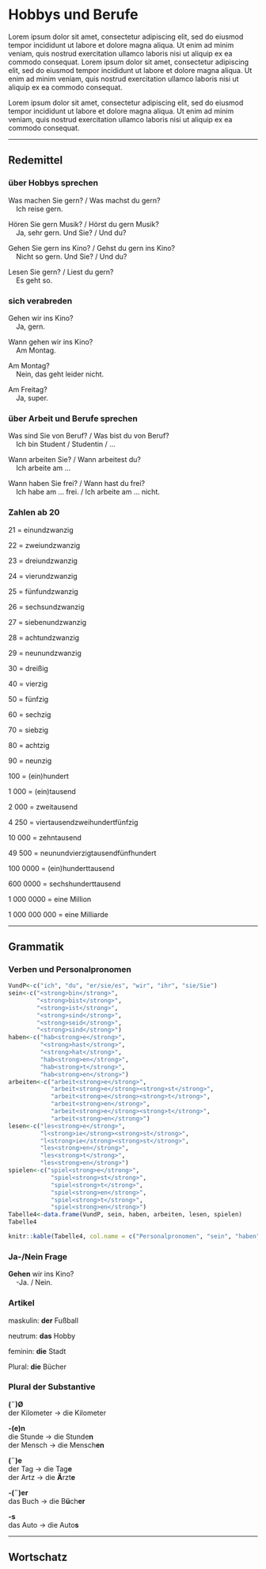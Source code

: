 Hobbys und Berufe {#K2A1}
=

Lorem ipsum dolor sit amet, consectetur adipiscing elit, sed do eiusmod tempor incididunt ut labore et dolore magna aliqua. Ut enim ad minim veniam, quis nostrud exercitation ullamco laboris nisi ut aliquip ex ea commodo consequat. Lorem ipsum dolor sit amet, consectetur adipiscing elit, sed do eiusmod tempor incididunt ut labore et dolore magna aliqua. Ut enim ad minim veniam, quis nostrud exercitation ullamco laboris nisi ut aliquip ex ea commodo consequat.

Lorem ipsum dolor sit amet, consectetur adipiscing elit, sed do eiusmod tempor incididunt ut labore et dolore magna aliqua. Ut enim ad minim veniam, quis nostrud exercitation ullamco laboris nisi ut aliquip ex ea commodo consequat.

---

Redemittel
--

### über Hobbys sprechen {-}

Was machen Sie gern? / Was machst du gern?<br>&nbsp;&nbsp;&nbsp;&nbsp;Ich reise gern.

Hören Sie gern Musik? / Hörst du gern Musik?<br>&nbsp;&nbsp;&nbsp;&nbsp;Ja, sehr gern. Und Sie? / Und du?

Gehen Sie gern ins Kino? / Gehst du gern ins Kino?<br>&nbsp;&nbsp;&nbsp;&nbsp;Nicht so gern. Und Sie? / Und du?

Lesen Sie gern? / Liest du gern?<br>&nbsp;&nbsp;&nbsp;&nbsp;Es geht so.


### sich verabreden {-}

Gehen wir ins Kino?<br>&nbsp;&nbsp;&nbsp;&nbsp;Ja, gern.

Wann gehen wir ins Kino?<br>&nbsp;&nbsp;&nbsp;&nbsp;Am Montag.

Am Montag?<br>&nbsp;&nbsp;&nbsp;&nbsp;Nein, das geht leider nicht.

Am Freitag?<br>&nbsp;&nbsp;&nbsp;&nbsp;Ja, super.

### über Arbeit und Berufe sprechen {-}

Was sind Sie von Beruf? / Was bist du von Beruf?<br>&nbsp;&nbsp;&nbsp;&nbsp;Ich bin Student / Studentin / ...

Wann arbeiten Sie? / Wann arbeitest du?<br>&nbsp;&nbsp;&nbsp;&nbsp;Ich arbeite am ...

Wann haben Sie frei? / Wann hast du frei?<br>&nbsp;&nbsp;&nbsp;&nbsp;Ich habe am ... frei. / Ich arbeite am ... nicht.

### Zahlen ab 20 {-}

21 = einundzwanzig

22 = zweiundzwanzig

23 = dreiundzwanzig

24 = vierundzwanzig

25 = fünfundzwanzig

26 = sechsundzwanzig

27 = siebenundzwanzig

28 = achtundzwanzig

29 = neunundzwanzig

30 = dreißig

40 = vierzig

50 = fünfzig

60 = sechzig

70 = siebzig

80 = achtzig

90 = neunzig

100 = (ein)hundert

1 000 = (ein)tausend

2 000 = zweitausend

4 250 = viertausendzweihundertfünfzig

10 000 = zehntausend

49 500 = neunundvierzigtausendfünfhundert

100 0000 = (ein)hunderttausend

600 0000 = sechshunderttausend

1 000 0000 = eine Million

1 000 000 000 = eine Milliarde

---

Grammatik
--

### Verben und Personalpronomen {-}

```r
VundP<-c("ich", "du", "er/sie/es", "wir", "ihr", "sie/Sie")
sein<-c("<strong>bin</strong>", 
        "<strong>bist</strong>", 
        "<strong>ist</strong>", 
        "<strong>sind</strong>",
        "<strong>seid</strong>",
        "<strong>sind</strong>")
haben<-c("hab<strong>e</strong>", 
         "<strong>hast</strong>", 
         "<strong>hat</strong>", 
         "hab<strong>en</strong>", 
         "hab<strong>t</strong>", 
         "hab<strong>en</strong>")
arbeiten<-c("arbeit<strong>e</strong>", 
            "arbeit<strong>e</strong><strong>st</strong>",
            "arbeit<strong>e</strong><strong>t</strong>", 
            "arbeit<strong>en</strong>", 
            "arbeit<strong>e</strong><strong>t</strong>", 
            "arbeit<strong>en</strong>")
lesen<-c("les<strong>e</strong>", 
         "l<strong>ie</strong><strong>st</strong>", 
         "l<strong>ie</strong><strong>st</strong>", 
         "les<strong>en</strong>", 
         "les<strong>t</strong>", 
         "les<strong>en</strong>")
spielen<-c("spiel<strong>e</strong>", 
            "spiel<strong>st</strong>",
            "spiel<strong>t</strong>", 
            "spiel<strong>en</strong>", 
            "spiel<strong>t</strong>", 
            "spiel<strong>en</strong>")
Tabelle4<-data.frame(VundP, sein, haben, arbeiten, lesen, spielen)
Tabelle4
```

```r
knitr::kable(Tabelle4, col.name = c("Personalpronomen", "sein", "haben", "arbeiten", "lesen", "spielen"))
```

### Ja-/Nein Frage {-}

**Gehen** wir ins Kino?<br>&nbsp;&nbsp;&nbsp;&nbsp;-Ja. / Nein.

### Artikel {-}

maskulin: **der** Fußball

neutrum: **das** Hobby

feminin: **die** Stadt

Plural: **die** Bücher

### Plural der Substantive {-}

**(¨)Ø**<br>
der Kilometer -> die Kilometer

**-(e)n**<br>
die Stunde -> die Stunde**n**<br>
der Mensch -> die Mensch**en**<br>

**(¨)e**<br>
der Tag -> die Tag**e**<br>
der Artz -> die **Ä**rzt**e**<br>

**-(¨)er**<br>
das Buch -> die B**ü**ch**er**<br>

**-s**<br>
das Auto -> die Auto**s**

---

Wortschatz
--


